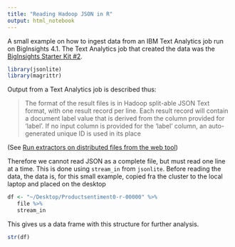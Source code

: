 ```yaml
---
title: "Reading Hadoop JSON in R"
output: html_notebook
---
```


A small example on how to ingest data from an IBM Text Analytics job run on BigInsights 4.1. The Text Analytics job that created the data was the [BigInsights Starter Kit #2][starterkit].

```r
library(jsonlite)
library(magrittr)
```

Output from a Text Analytics job is described thus:

> The format of the result files is in Hadoop split-able JSON Text format, with one result record per line. Each result record will contain a document label value that is derived from the column provided for 'label'. If no input column is provided for the 'label' column, an auto-generated unique ID is used in its place

(See [Run extractors on distributed files from the web tool][f01])

Therefore we cannot read JSON as a complete file, but must read one line at a time. This is done using `stream_in` from `jsonlite`. Before reading the data, the data is, for this small example, copied fra the cluster to the local laptop and placed on the desktop

```r
df <- "~/Desktop/Productsentiment0-r-00000" %>% 
   file %>% 
   stream_in
```

This gives us a data frame with this structure for further analysis.

```r
str(df)
```


[starterkit]: https://ibm-open-platform.ibm.com/biginsights/starterkits/biginsights-starter-kit2/starterkit2.html#/starterkit "Unearth product perception from raw Twitter data using Text Analytics"
[f01]: https://www.ibm.com/support/knowledgecenter/SSPT3X_4.1.0/com.ibm.swg.im.infosphere.biginsights.text.doc/doc/ana_txtan_runiewt.html "Run extractors on distributed files from the web tool"
